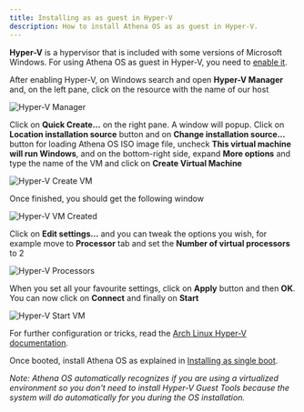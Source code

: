 ```yaml
---
title: Installing as as guest in Hyper-V
description: How to install Athena OS as as guest in Hyper-V.
---
```


**Hyper-V** is a hypervisor that is included with some versions of Microsoft Windows. For using Athena OS as guest in Hyper-V, you need to [enable it](https://docs.microsoft.com/en-us/virtualization/hyper-v-on-windows/quick-start/enable-hyper-v).

After enabling Hyper-V, on Windows search and open **Hyper-V Manager** and, on the left pane, click on the resource with the name of our host

![Hyper-V Manager](@assets/hyperv-manager.png)

Click on **Quick Create...** on the right pane. A window will popup. Click on **Location installation source** button and on **Change installation source...** button for loading Athena OS ISO image file, uncheck **This virtual machine will run Windows**, and on the bottom-right side, expand **More options** and type the name of the VM and click on **Create Virtual Machine**

![Hyper-V Create VM](@assets/hyperv-create.png)

Once finished, you should get the following window

![Hyper-V VM Created](@assets/hyperv-finish.png)

Click on **Edit settings...** and you can tweak the options you wish, for example move to **Processor** tab and set the **Number of virtual processors** to 2

![Hyper-V Processors](@assets/hyperv-processor.png)

When you set all your favourite settings, click on **Apply** button and then **OK**. You can now click on **Connect** and finally on **Start**

![Hyper-V Start VM](@assets/hyperv-start.png)

For further configuration or tricks, read the [Arch Linux Hyper-V documentation](https://wiki.archlinux.org/title/Hyper-V).

Once booted, install Athena OS as explained in [Installing as single boot](/en/installation/installing-single-boot/).

*Note: Athena OS automatically recognizes if you are using a virtualized environment so you don't need to install Hyper-V Guest Tools because the system will do automatically for you during the OS installation.*